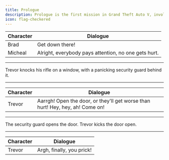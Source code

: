 ---
title: Prologue 
description: Prologue is the first mission in Grand Theft Auto V, involving Michael Townley and Trevor Philips. It is set in 2004 in the town of Ludendorff, North Yankton.
icon: flag-checkered
---
<Accordion title="Introduction - Breaking into Depot">

| Character | Dialogue |
|----------|----------|
| Brad  | Get down there! |
| Micheal | Alright, everybody pays attention, no one gets hurt. |

---

Trevor knocks his rifle on a window, with a panicking security guard behind it.

---

| Character | Dialogue |
|----------|----------|
| Trevor | Aarrgh! Open the door, or they'll get worse than hurt! Hey, hey, ah! Come on! |

---

The security guard opens the door. Trevor kicks the door open.

---

| Character | Dialogue |
|----------|----------|
| Trevor | Argh, finally, you prick! |
</Accordion>